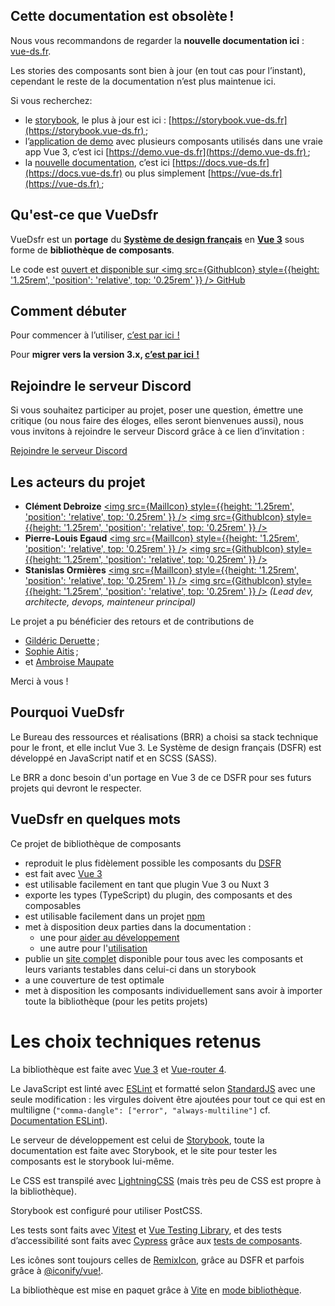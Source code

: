

<Meta title="Docs/1. Introduction" />

<div style={{border: 'solid 3px red', fontWeight: 700, padding: '1em', marginBottom: '2rem'}}>

## Cette documentation est obsolète !

Nous vous recommandons de regarder la **nouvelle documentation ici** : [vue-ds.fr](https://vue-ds.fr).
<p>Les stories des composants sont bien à jour (en tout cas pour l’instant), cependant le reste de la documentation n’est plus maintenue ici.</p>

Si vous recherchez:

* le [storybook](https://stories.vue-ds.fr), le plus à jour est ici : [https://storybook.vue-ds.fr](https://storybook.vue-ds.fr) ;
* l’[application de demo](https://demo.vue-ds.fr) avec plusieurs composants utilisés dans une vraie app Vue 3, c’est ici [https://demo.vue-ds.fr](https://demo.vue-ds.fr) ;
* la [nouvelle documentation](https://vue-ds.fr), c’est ici [https://docs.vue-ds.fr](https://docs.vue-ds.fr) ou plus simplement [https://vue-ds.fr](https://vue-ds.fr) ;

</div>




## Qu'est-ce que VueDsfr

VueDsfr est un **portage** du [**Système de design français**](https://www.systeme-de-design.gouv.fr/)
en [**Vue 3**](https://v3.vuejs.org/) sous forme de **bibliothèque de composants**.

Le code est [ouvert et disponible sur <img src={GithubIcon} style={{height: '1.25rem', 'position': 'relative', top: '0.25rem' }} /> GitHub](https://github.com/dnum-mi/vue-dsfr)

## Comment débuter

Pour commencer à l’utiliser, [c’est par ici  !](/story/docs-2-guide-d-utilisation--page)

Pour **migrer vers la version 3.x, [c’est par ici  !](/docs/docs-4-migrations--docs)**

## Rejoindre le serveur Discord

Si vous souhaitez participer au projet, poser une question, émettre une critique (ou nous faire des éloges, elles seront bienvenues aussi), nous vous invitons à rejoindre le serveur Discord grâce à ce lien d’invitation :

<div style={{textAlign: 'center'}}>
  <a href="https://discord.gg/jbBJ9769ZZ" className="fr-btn">
    Rejoindre le serveur Discord
  </a>
</div>

## Les acteurs du projet

* **Clément Debroize** [<img src={MailIcon} style={{height: '1.25rem', 'position': 'relative', top: '0.25rem' }} />](mailto:clement.debroize@interieur.gouv.fr) [<img src={GithubIcon} style={{height: '1.25rem', 'position': 'relative', top: '0.25rem' }} />](https://github.com/DaBadBunny)
* **Pierre-Louis Egaud** [<img src={MailIcon} style={{height: '1.25rem', 'position': 'relative', top: '0.25rem' }} />](mailto:pierre-louis.egaud@interieur.gouv.fr) [<img src={GithubIcon} style={{height: '1.25rem', 'position': 'relative', top: '0.25rem' }} />](https://github.com/plegaud)
* **Stanislas Ormières** [<img src={MailIcon} style={{height: '1.25rem', 'position': 'relative', top: '0.25rem' }} />](mailto:stan@stormier.ninja) [<img src={GithubIcon} style={{height: '1.25rem', 'position': 'relative', top: '0.25rem' }} />](https://github.com/laruiss) *(Lead dev, architecte, devops, mainteneur principal)*

Le projet a pu bénéficier des retours et de contributions de

* [Gildéric Deruette](https://github.com/gideruette) ;
* [Sophie Aitis](https://github.com/sophieaitis) ;
* et [Ambroise Maupate](https://github.com/ambroisemaupate)

Merci à vous !

## Pourquoi VueDsfr

Le Bureau des ressources et réalisations (BRR) a choisi sa stack technique pour le front, et elle inclut
Vue 3. Le Système de design français (DSFR) est développé en JavaScript natif et en SCSS (SASS).

Le BRR a donc besoin d'un portage en Vue 3 de ce DSFR pour ses futurs projets qui devront le respecter.

## VueDsfr en quelques mots

Ce projet de bibliothèque de composants

* reproduit le plus fidèlement possible les composants du [DSFR](https://www.systeme-de-design.gouv.fr/)
* est fait avec [Vue 3](https://vuejs.org)
* est utilisable facilement en tant que plugin Vue 3 ou Nuxt 3
* exporte les types (TypeScript) du plugin, des composants et des composables
* est utilisable facilement dans un projet [npm](https://www.npmjs.com/package/@gouvminint/vue-dsfr)
* met à disposition deux parties dans la documentation :
  * une pour [aider au développement](/?path=/story/docs-3-guide-du-développeur--page)
  * une autre pour l'[utilisation](/?path=/story/docs-2-guide-d-utilisation--page)
* publie un [site complet](vue-dsfr.netlify.app/) disponible pour tous avec les composants et leurs variants testables dans celui-ci dans un storybook
* a une couverture de test optimale
* met à disposition les composants individuellement sans avoir à importer toute la bibliothèque
  (pour les petits projets)

# Les choix techniques retenus

La bibliothèque est faite avec [Vue 3](https://vuejs.org/) et [Vue-router 4](https://router.vuejs.org/).

Le JavaScript est linté avec [ESLint](https://eslint.org/) et formatté selon [StandardJS](https://standardjs.org)
avec une seule modification : les virgules doivent être ajoutées pour tout ce qui est en multiligne
(`"comma-dangle": ["error", "always-multiline"]` cf. [Documentation ESLint](\(https://eslint.org/docs/rules/comma-dangle#options\))).

Le serveur de développement est celui de [Storybook](https://storybook.js.org/), toute la documentation est faite avec
Storybook, et le site pour tester les composants est le storybook lui-même.

Le CSS est transpilé avec [LightningCSS](https://lightningcss.dev/) (mais très peu de CSS est propre à la bibliothèque).

Storybook est configuré pour utiliser PostCSS.

Les tests sont faits avec [Vitest](https://vitest.dev) et [Vue Testing Library](https://testing-library.com/docs/vue-testing-library/intro/),
et des tests d’accessibilité sont faits avec [Cypress](https://www.cypress.io/) grâce aux
[tests de composants](https://docs.cypress.io/guides/component-testing/introduction).

Les icônes sont toujours celles de [RemixIcon](https://remixicon.com/), grâce au DSFR et parfois grâce à
[@iconify/vue!](https://iconify.design/docs/icon-components/vue/).

La bibliothèque est mise en paquet grâce à [Vite](https://vitejs.dev/) en [mode bibliothèque](https://vitejs.dev/guide/build.html#library-mode).
